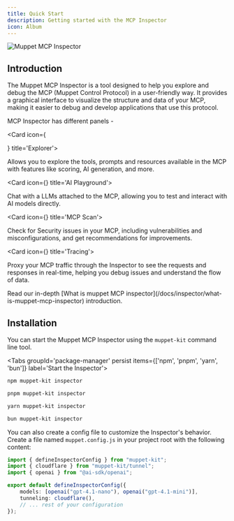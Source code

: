 ```yaml
---
title: Quick Start
description: Getting started with the MCP Inspector
icon: Album
---
```


![Muppet MCP Inspector](/inspector_cover.png)

## Introduction

The Muppet MCP Inspector is a tool designed to help you explore and debug the MCP (Muppet Control Protocol) in a user-friendly way. It provides a graphical interface to visualize the structure and data of your MCP, making it easier to debug and develop applications that use this protocol.

MCP Inspector has different panels -

<Cards>

<Card icon={<Search className="text-purple-300" />} title='Explorer'>

Allows you to explore the tools, prompts and resources available in the MCP with features like scoring, AI generation, and more.

</Card>

<Card icon={<Bot className="text-blue-300" />} title='AI Playground'>

Chat with a LLMs attached to the MCP, allowing you to test and interact with AI models directly.

</Card>

<Card icon={<ShieldCheck />} title='MCP Scan'>

Check for Security issues in your MCP, including vulnerabilities and misconfigurations, and get recommendations for improvements.

</Card>

<Card icon={<Logs className="text-yellow-300" />} title='Tracing'>

Proxy your MCP traffic through the Inspector to see the requests and responses in real-time, helping you debug issues and understand the flow of data.

</Card>

</Cards>

<Callout title="Want to learn more?">
  Read our in-depth [What is muppet MCP inspector](/docs/inspector/what-is-muppet-mcp-inspector) introduction.
</Callout>

## Installation

You can start the Muppet MCP Inspector using the `muppet-kit` command line tool.

<Tabs groupId='package-manager' persist items={['npm', 'pnpm', 'yarn', 'bun']} label='Start the Inspector'>

```bash tab="npm"
npm muppet-kit inspector
```

```bash tab="pnpm"
pnpm muppet-kit inspector
```

```bash tab="yarn"
yarn muppet-kit inspector
```

```bash tab="bun"
bun muppet-kit inspector
```

</Tabs>

You can also create a config file to customize the Inspector's behavior. Create a file named `muppet.config.js` in your project root with the following content:

```ts
import { defineInspectorConfig } from "muppet-kit";
import { cloudflare } from "muppet-kit/tunnel";
import { openai } from "@ai-sdk/openai";

export default defineInspectorConfig({
	models: [openai("gpt-4.1-nano"), openai("gpt-4.1-mini")],
	tunneling: cloudflare(),
	// ... rest of your configuration
});
```
